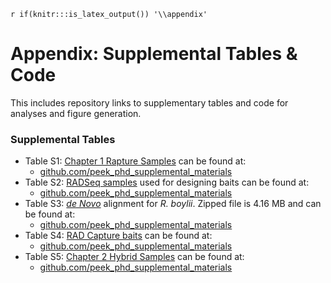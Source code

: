 `r if(knitr:::is_latex_output()) '\\appendix'`

<!-- `r if(!knitr:::is_latex_output()) '# (APPENDIX) Appendix {-}'` -->

<!--
If you feel it necessary to include an appendix, it goes here.
-->


# Appendix: Supplemental Tables & Code

This includes repository links to supplementary tables and code for analyses and figure generation. 


### Supplemental Tables {#supptables}


 - Table S1: [Chapter 1 Rapture Samples](#ch1samplecollection) can be found at:
    - [github.com/peek_phd_supplemental_materials](https://raw.githubusercontent.com/ryanpeek/peek_phd_supplemental_materials/master/supplemental_tables/S1_chap1_Rapture_samples.csv)
 - Table S2: [RADSeq samples](#denovo) used for designing baits can be found at:
    - [github.com/peek_phd_supplemental_materials](https://raw.githubusercontent.com/ryanpeek/peek_phd_supplemental_materials/master/supplemental_tables/S2_RADSeq-bait-samples.csv)
 - Table S3: [*de Novo*](#denovo) alignment for *R. boylii*. Zipped file is 4.16 MB and can be found at:
    - [github.com/peek_phd_supplemental_materials](https://github.com/ryanpeek/peek_phd_supplemental_materials/blob/master/supplemental_tables/S3_de_novo_assembly_300.fa.zip?raw=true)
 - Table S4: [RAD Capture baits](#rapture) can be found at:
    - [github.com/peek_phd_supplemental_materials](https://github.com/ryanpeek/peek_phd_supplemental_materials/blob/master/supplemental_tables/S4_capture_baits_120.fa.zip?raw=true)
 - Table S5: [Chapter 2 Hybrid Samples](#ch2samplecollection) can be found at:
    - [github.com/peek_phd_supplemental_materials](https://raw.githubusercontent.com/ryanpeek/peek_phd_supplemental_materials/master/supplemental_tables/S5_chap2_selected_samples_25k.csv)


<!-- ## Code and Packages {#code} -->

<!-- **In Chapter \@ref(reg-health):** -->

<!-- ```{r ref.label='include_packages_ch1', results='hide', echo = FALSE, eval=F} -->
<!-- ``` -->

<!-- **In Chapter \@ref(hybrids):** -->

<!-- ```{r ref.label='include_packages_ch2', results='hide', echo = FALSE, eval=F} -->
<!-- ``` -->


<!-- **In Chapter \@ref(rangewide):** -->

<!-- ```{r ref.label='include_packages_ch3', results='hide', echo = FALSE, eval=F} -->
<!-- ``` -->
